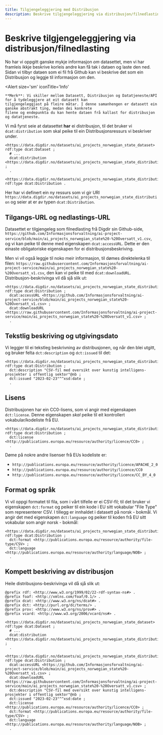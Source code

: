 ```yaml
---
title: Tilgjengeleggjering med Distribusjon
description: Beskrive tilgjengeleggjering via distribusjon/filnedlasting
---
```


# Beskrive tilgjengeleggjering via distribusjon/filnedlasting

No har vi oppgitt ganske mykje informasjon _om_ datasettet, men vi har framleis ikkje beskrive korleis andre kan få tak i dataen og laste den ned. Sidan vi tilbyr dataen som ei fil frå Github kan vi beskrive det som ein Distribusjon og leggje til informasjon om den.

<Alert 
    size='sm'
    iconTitle='Info'
>
    **Merk**: Vi skiller mellom Datasett, Distribusjon og Datatjeneste/API for å tydeleggjere at eit datasett kan
    tilgjengeleggjast på fleire måtar. I denne samanhengen er datasett ein ganske abstrakt ting, medan dei konkrete
    filene og endepunkta du kan hente dataen frå kallast for distribusjon og datatjeneste.
</Alert>

Vi må fyrst seie at datasettet **har** ei distribusjon, til det bruker vi `dcat:distribution` som skal peike til ein Distribusjonsressurs vi beskriver under.

```turtle
<https://data.digdir.no/datasets/ai_projects_norwegian_state_dataset> rdf:type dcat:Dataset ;
  # ...
  dcat:distribution <https://data.digdir.no/datasets/ai_projects_norwegian_state_distribution> ;
  .

<https://data.digdir.no/datasets/ai_projects_norwegian_state_distribution> rdf:type dcat:Distribution .
```

Her har vi definert ein ny ressurs som vi gir URI `https://data.digdir.no/datasets/ai_projects_norwegian_state_distribution` og seier at er av typen `dcat:Distribution`.

## Tilgangs-URL og nedlastings-URL

Datasettet er tilgjengeleg som filnedlasting frå Digdir sin Github-side, `https://github.com/Informasjonsforvaltning/ai-project-service/blob/main/ai_projects_norwegian_state%20-%20Oversatt_v1.csv`, og vi kan peike til denne med eigenskapen `dcat:accessURL`. Dette er den einaste obligatoriske eigenskapen for ei distribusjonsbeskriving.

Men vi vil også leggje til noko meir informasjon, til dømes direktelenka til filen: `https://raw.githubusercontent.com/Informasjonsforvaltning/ai-project-service/main/ai_projects_norwegian_state%20-%20Oversatt_v1.csv`, den kan vi peike til med `dcat:downloadURL`. Distribusjon-beskrivinga vil då sjå slik ut:

```turtle
<https://data.digdir.no/datasets/ai_projects_norwegian_state_distribution> rdf:type dcat:Distribution ;
  dcat:accessURL <https://github.com/Informasjonsforvaltning/ai-project-service/blob/main/ai_projects_norwegian_state%20-%20Oversatt_v1.csv> ;
  dcat:downloadURL <https://raw.githubusercontent.com/Informasjonsforvaltning/ai-project-service/main/ai_projects_norwegian_state%20-%20Oversatt_v1.csv> ;
  .
```

## Tekstlig beskriving og utgivingsdato

Vi leggjer til ei tekstleg beskrivning av distribusjonen, og når den blei utgitt, og bruker felta `dct:description` og `dct:issued` til det:

```turtle
<https://data.digdir.no/datasets/ai_projects_norwegian_state_distribution> rdf:type dcat:Distribution ;
  dct:description "CSV-fil med oversikt over kunstig intelligens-prosjekter i offentlig sektor"@nb ;
  dct:issued "2023-02-23"^^xsd:date ;
  .
```

## Lisens

Distribusjonen har ein CC0-lisens, som vi angir med eigenskapen `dct:license`. Denne eigenskapen _skal_ peike til eit kontrollert vokabular/kodeliste frå EU.

```turtle
<https://data.digdir.no/datasets/ai_projects_norwegian_state_distribution> rdf:type dcat:Distribution ;
  dct:license <http://publications.europa.eu/resource/authority/licence/CC0> ;
  .
```

Døme på nokre andre lisenser frå EUs kodeliste er:

-   `http://publications.europa.eu/resource/authority/licence/APACHE_2_0`
-   `http://publications.europa.eu/resource/authority/licence/CC0`
-   `http://publications.europa.eu/resource/authority/licence/CC_BY_4_0`

## Format og språk

Vi vil oppgi formatet til fila, som i vårt tilfelle er ei CSV-fil; til det bruker vi eigenskapen `dct:format` og peiker til ein kode i EU sitt vokabular "File Type" som representerer CSV.
I tillegg er innhaldet i datasett på norsk - bokmål. Vi angir det med eigenskapen `dct:language` og peiker til koden frå EU sitt vokabular som angir norsk - bokmål:

```turtle
<https://data.digdir.no/datasets/ai_projects_norwegian_state_distribution> rdf:type dcat:Distribution ;
  dct:format <http://publications.europa.eu/resource/authority/file-type/CSV> ;
  dct:language <http://publications.europa.eu/resource/authority/language/NOB> ;
  .
```

## Kompett beskriving av distribusjon

Heile distribusjons-beskrivinga vil då sjå slik ut:

```turtle
@prefix rdf: <http://www.w3.org/1999/02/22-rdf-syntax-ns#> .
@prefix foaf: <http://xmlns.com/foaf/0.1/> .
@prefix dcat: <http://www.w3.org/ns/dcat#> .
@prefix dct: <http://purl.org/dc/terms/> .
@prefix prov: <http://www.w3.org/ns/prov#> .
@prefix vcard: <http://www.w3.org/2006/vcard/ns#> .

<https://data.digdir.no/datasets/ai_projects_norwegian_state_dataset> rdf:type dcat:Dataset ;
  # ...
  dcat:distribution <https://data.digdir.no/datasets/ai_projects_norwegian_state_distribution> ;
  .

<https://data.digdir.no/datasets/ai_projects_norwegian_state_distribution> rdf:type dcat:Distribution ;
  dcat:accessURL <https://github.com/Informasjonsforvaltning/ai-project-service/blob/main/ai_projects_norwegian_state%20-%20Oversatt_v1.csv> ;
  dcat:downloadURL <https://raw.githubusercontent.com/Informasjonsforvaltning/ai-project-service/main/ai_projects_norwegian_state%20-%20Oversatt_v1.csv> ;
  dct:description "CSV-fil med oversikt over kunstig intelligens-prosjekter i offentlig sektor"@nb ;
  dct:issued "2023-02-23"^^xsd:date ;
  dct:license <http://publications.europa.eu/resource/authority/licence/CC0> ;
  dct:format <http://publications.europa.eu/resource/authority/file-type/CSV> ;
  dct:language <http://publications.europa.eu/resource/authority/language/NOB> ;
  .
```
